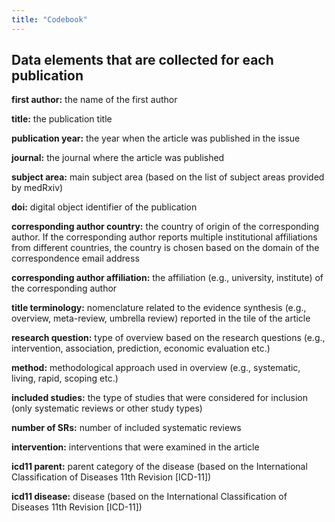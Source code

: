 ```yaml
---
title: "Codebook"
---
```




## Data elements that are collected for each publication


**first author:** the name of the first author

**title:** the publication title 

**publication year:** the year when the article was published in the issue

**journal:** the journal where the article was published

**subject area:** main subject area (based on the list of subject areas provided by medRxiv)

**doi:** digital object identifier of the publication 

**corresponding author country:** the country of origin of the corresponding author. If the corresponding author reports multiple institutional affiliations from different countries, the country is chosen based on the domain of the correspondence email address

**corresponding author affiliation:** the affiliation (e.g., university, institute) of the corresponding author

**title terminology:** nomenclature related to the evidence synthesis (e.g., overview, meta-review, umbrella review) reported in the tile of the article

**research question:** type of overview based on the research questions (e.g., intervention, association, prediction, economic evaluation etc.)

**method:** methodological approach used in overview (e.g., systematic, living, rapid, scoping etc.)

**included studies:** the type of studies that were considered for inclusion (only systematic reviews or other study types)

**number of SRs:** number of included systematic reviews

**intervention:** interventions that were examined in the article

**icd11 parent:** parent category of the disease (based on the International Classification of Diseases 11th Revision [ICD-11]) 

**icd11 disease:** disease (based on the International Classification of Diseases 11th Revision [ICD-11])
